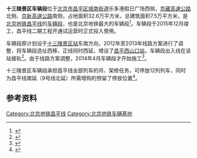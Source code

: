 {{Infobox railway depot
| name = 十三陵景区车辆段
| depot_logo = 
| logo_upright = 
| logo_alt = 
| logo_caption = 
| image = Depot of Changping Line in Xishankou.jpg
| image_upright = 
| image_alt = 
| caption = 鸟瞰十三陵车辆段的库房及轨道
| location = {{CHN}}[[北京市|北京市]][[昌平区|昌平区]][[城南街道_(北京市)|城南街道]]乐多港假日广场西侧
| coordinates = {{coord|40.2303|116.1784|display=inline}}
| owner = 
| operator = [[北京地铁|北京地铁]]
| depotcode = 
| type = 地铁车辆段
| roads = 
| rollingstock = [[北京地铁昌平线#使用车辆|SFM13]]
| routes = {{北京地铁线路名|昌|c}}
| opened = 2015年12月26日
| closed = 
| original = 
| former_depot_codes   =
| former_rolling_stock = 
}}'''十三陵景区车辆段'''位于[[北京市|北京市]][[昌平区|昌平区]][[城南街道_(北京市)|城南街道]]乐多港假日广场西侧，[[京藏高速公路|京藏高速公路]]北侧、[[京新高速公路|京新高速公路]]南侧，占地面积32.6万平方米，总建筑面积7.5万平方米，是[[北京地铁昌平线|北京地铁昌平线]]的[[车辆段|车辆段]]，也是北京地铁最大的车辆段<ref>{{cite news|url=http://news.xinhuanet.com/photo/2015-11/26/c_128472926.htm|title=北京占地面积最大地铁车辆段建成|date=2015-11-26|accessdate=2016-01-17|work=新华社}}</ref>。车辆段于2015年12月竣工，昌平线二期工程开通试运营时正式投入使用。

车辆段原计划设于[[十三陵景区站|十三陵景区站]]东南方向，2012年至2013年线路方案进行了调整，将车辆段选址西移，正线同时西延，增设了[[昌平西山口站|昌平西山口站]]，车辆段出入线在该站接轨<ref>{{cite web|title=北京地铁昌平线二期工程变更环境影响报告书简本|author=北京欣国环环境技术发展有限公司|url=http://www.bjchp.gov.cn/Portals/0/gh/%E7%AE%80%E6%9C%AC-%E3%80%8A%E5%8C%97%E4%BA%AC%E5%9C%B0%E9%93%81%E6%98%8C%E5%B9%B3%E7%BA%BF%E4%BA%8C%E6%9C%9F%E5%B7%A5%E7%A8%8B%E5%8F%98%E6%9B%B4%E7%8E%AF%E8%AF%84%E3%80%8B.pdf|date=2014-12-02|accessdate=2016-01-17}}{{Dead link|date=2020年6月 |bot=InternetArchiveBot |fix-attempted=yes }}</ref>。由于线路方案调整，2014年4月车辆段才开始施工<ref>{{cite news|url=http://sdjsb.bjd.com.cn/html/2016-01/15/content_345126.htm|title=11个月建成昌平线车辆段|date=2016-01-15|accessdate=2016-01-17|work=首都建设报|author=谭禄宏 齐如刚|archive-date=2020-05-08|archive-url=https://web.archive.org/web/20200508125508/http://sdjsb.bjd.com.cn/html/2016-01/15/content_345126.htm|dead-url=yes}}</ref>。

十三陵景区车辆段承担昌平线全部列车的月、架修任务，可停放12列列车，同时为昌平线南延（9号线北延）所需增购的预留了停放位置<ref>{{cite news|url=http://sdjsb.bjd.com.cn/html/2015-12/02/content_333563.htm|title=十三陵景区车辆段工程竣工|date=2015-12-02|accessdate=2016-01-17|work=首都建设报|author=齐如刚|archive-date=2020-04-09|archive-url=https://web.archive.org/web/20200409002719/http://sdjsb.bjd.com.cn/html/2015-12/02/content_333563.htm|dead-url=yes}}</ref>。

== 参考资料 ==
{{reflist}}
{{北京地铁昌平线|nocat}}
{{北京地铁车辆段}}

[[Category:北京地铁昌平线|Category:北京地铁昌平线]]
[[Category:北京地铁车辆基地|Category:北京地铁车辆基地]]